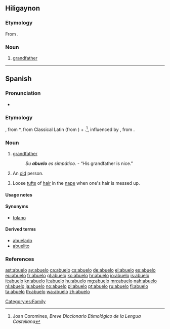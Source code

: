 ==Hiligaynon==

===Etymology===
From {{etyl|es|hil}} {{term|abuelo|lang=es}}.

===Noun===
{{hil-noun|abuélo}}

#[[grandfather]]

----

==Spanish==
{{wikipedia|lang=es}}
===Pronunciation===
* {{IPA|/aˈbue.lo/|[äˈβwe̞.lo̞]|[äˈwe̞.lo̞]|[äˈɣwe̞.lo̞]|lang=es}}

===Etymology===
{{unk.|lang=es|title=Possibly}}, from {{etyl|VL.|es}} *{{term|aviolus|lang=la}}, from Classical Latin {{term|avus|lang=la}} (from {{etyl|ine-pro|es}} {{recons|h₂éwh₂os||grandfather|lang=ine-pro}}) + {{term|-olus|lang=la}}.<ref>Joan Coromines, ''Breve Diccionario Etimológico de la Lengua Castellana''</ref>, influenced by {{etyl|ar|-}} {{term|أبو|tr=ʾabū|lang=ar}}, from {{etyl|sem-pro|-}} {{recons|ʾab-||father|lang=sem-pro}}.

===Noun===
{{es-noun|m|f=abuela}}

# [[grandfather]]
#: ''Su '''abuelo''' es simpático.'' - “His grandfather is nice.”
# {{context|colloquial|affectionate|lang=es}} An [[old]] person.
# Loose [[tuft]]s of [[hair]] in the [[nape]] when one's hair is messed up.

====Usage notes====
{{es-note-noun-mf}}

====Synonyms====
* {{sense|loose tufts of hair}} [[tolano]]

====Derived terms====
* [[abuelado]]
* [[abuelito]]

[[Category:es:Family]]

===References===
<references/>

[[ast:abuelo]]
[[ay:abuelo]]
[[ca:abuelo]]
[[cs:abuelo]]
[[de:abuelo]]
[[el:abuelo]]
[[es:abuelo]]
[[eu:abuelo]]
[[fr:abuelo]]
[[gl:abuelo]]
[[ko:abuelo]]
[[hr:abuelo]]
[[io:abuelo]]
[[is:abuelo]]
[[it:abuelo]]
[[kn:abuelo]]
[[lt:abuelo]]
[[hu:abuelo]]
[[mg:abuelo]]
[[mn:abuelo]]
[[nah:abuelo]]
[[nl:abuelo]]
[[ja:abuelo]]
[[no:abuelo]]
[[pl:abuelo]]
[[pt:abuelo]]
[[ru:abuelo]]
[[fi:abuelo]]
[[ta:abuelo]]
[[th:abuelo]]
[[wa:abuelo]]
[[zh:abuelo]]